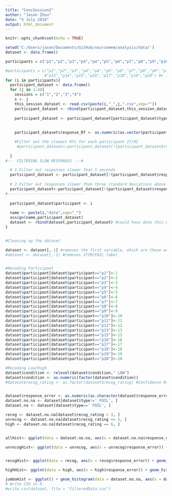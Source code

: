```yaml
---
title: "ConcSession2"
author: "Jason Zhou"
date: "5 July 2018"
output: html_document
---
```


```r
knitr::opts_chunk$set(echo = TRUE)

```



```r
setwd('C:/Users/jason/Documents/GitHub/sourcemem/analysis/data/')
dataset <- data.frame()

participants = c("p1","p2","p3","p4","p4","p5","p6","p7","p8","p9","p10","p11","p12","p13","p15","p16","p17","p18","p19","p20") 

#participants = c("p1","p2","p3","p4","p4","p5","p6","p7","p8","p9","p10","p11","p12",
                 #"p13","p14","p15","p16","p17","p18","p19","p20") #c is vector, list is v general
for (i in participants){
  participant_dataset <- data.frame()
  for (j in 1:4){
    sessions = c("1","2","3","4")
    s <- j
    this_session_dataset <- read.csv(paste(i,"_",j,".csv",sep=""))
    participant_dataset <- rbind(participant_dataset,this_session_dataset)
    
    participant_dataset <- participant_dataset[participant_dataset$type!=' FOIL', ]
    
    
    participant_dataset$response_RT <- as.numeric(as.vector(participant_dataset$response_RT))

    #Filter out the slowest RTs for each participant 27/02    
     #participant_dataset<-participant_dataset[!(participant_dataset$response_RT>(3*(mad(participant_dataset$response_RT, center = median(participant_dataset$response_RT,na.rm=TRUE))) - median(participant_dataset$response_RT,na.rm=TRUE))), ]
    
  }
#--- FILTERING SLOW RESPONSES ---#

  # 1.Filter out responses slower than 5 seconds
  participant_dataset <- participant_dataset[!(participant_dataset$response_RT>5),]
  
  # 2.Filter out responses slower than three standard deviations above median RT for each participant
  participant_dataset<-participant_dataset[!(participant_dataset$response_RT>(3*(sd(participant_dataset$response_RT)) + median(participant_dataset$response_RT,na.rm=TRUE))), ]
#---------------------------------
  
  participant_dataset$participant <- i
  
  name <- paste(i,"data",sep="_")
  assign(name,participant_dataset)
  dataset <- rbind(dataset,participant_dataset) #could have done this with lists, but because its all the same, we are doing it with one big dataset, added a new variable that identifies.
}


#Cleaning up the dataset

dataset <- dataset[,-1] #removes the first variable, which are these weird row labels
#dataset <- dataset[,-1] #removes STIM/FOIL label


#Recoding Participant 
dataset$participant[dataset$participant=="p1"]<-1
dataset$participant[dataset$participant=="p2"]<-2
dataset$participant[dataset$participant=="p3"]<-3
dataset$participant[dataset$participant=="p4"]<-4
dataset$participant[dataset$participant=="p5"]<-5
dataset$participant[dataset$participant=="p6"]<-6
dataset$participant[dataset$participant=="p7"]<-7
dataset$participant[dataset$participant=="p8"]<-8
dataset$participant[dataset$participant=="p9"]<-9
dataset$participant[dataset$participant=="p10"]<-10
dataset$participant[dataset$participant=="p11"]<-11
dataset$participant[dataset$participant=="p12"]<-12
dataset$participant[dataset$participant=="p13"]<-13
dataset$participant[dataset$participant=="p15"]<-15
dataset$participant[dataset$participant=="p16"]<-16
dataset$participant[dataset$participant=="p17"]<-17
dataset$participant[dataset$participant=="p18"]<-18
dataset$participant[dataset$participant=="p19"]<-19
dataset$participant[dataset$participant=="p20"]<-20

#Recoding Low/High
dataset$condition <- relevel(dataset$condition," LOW")
dataset$condition <- as.numeric(factor(dataset$condition))
#dataset$recog_rating <- as.factor(dataset$recog_rating) #Confidence Ratings are Discrete


dataset$response_error <- as.numeric(as.character(dataset$response_error))
dataset.no.na <- dataset[dataset$type!=' FOIL', ]
dataset.na <- dataset[dataset$type==' FOIL', ]

recog <- dataset.no.na[dataset$recog_rating > 3, ]
unrecog <- dataset.no.na[dataset$recog_rating <= 3, ]
high <- dataset.no.na[dataset$recog_rating == 6, ]


allHist<- ggplot(data = dataset.no.na, aes(x = dataset.no.na$response_error)) + geom_histogram(bins = 100) + scale_y_continuous(limits=c(0, 700)) + labs(title ="All Recognition Ratings", x = "Response Error (radians)", y = "Frequency") + theme_classic()

unrecogHist<- ggplot(data = unrecog, aes(x = unrecog$response_error)) + geom_histogram(bins = 100) + scale_y_continuous(limits=c(0, 700)) + labs(title ="Unrecognized Items", x = "Response Error (radians)", y = "Frequency") + theme_classic()


recogHist<- ggplot(data = recog, aes(x = recog$response_error)) + geom_histogram(bins = 100) + scale_y_continuous(limits=c(0, 700)) + labs(title ="Recognized Items", x = "Response Error (radians)", y = "Frequency") + theme_classic()

highHist<- ggplot(data = high, aes(x = high$response_error)) + geom_histogram(bins = 100)+ scale_y_continuous(limits=c(0, 700)) + labs(title ="Highlt Recognized Items", x = "Response Error (radians)", y = "Frequency") + theme_classic()

jumboHist <- ggplot() + geom_histogram(data = dataset.no.na, aes(x = dataset.no.na$response_error, fill="All"), bins = 100) + geom_histogram(data = recog, aes(x = recog$response_error, fill="Recognized"), bins = 100) + geom_histogram(data = unrecog, aes(x = unrecog$response_error, fill="Unrecognized"), bins = 100) + theme_classic()+ labs(x = "Response Error (radians)", y = "Frequency",fill = "Recognition Rating")
# Write CSV in R
#write.csv(dataset, file = "filteredData.csv")

```

